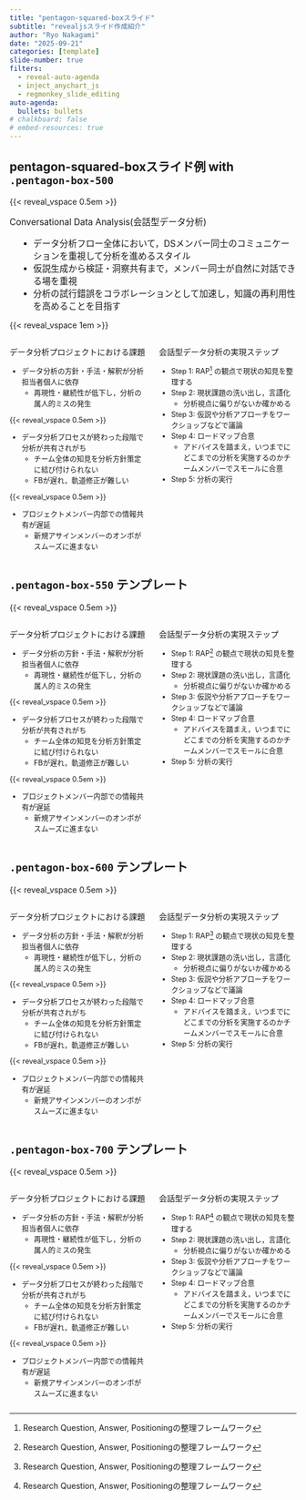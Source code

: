 ```yaml
---
title: "pentagon-squared-boxスライド"
subtitle: "revealjsスライド作成紹介"
author: "Ryo Nakagami"
date: "2025-09-21"
categories: [template]
slide-number: true
filters:
  - reveal-auto-agenda
  - inject_anychart_js
  - regmonkey_slide_editing
auto-agenda:
  bullets: bullets
# chalkboard: false
# embed-resources: true
---
```


## pentagon-squared-boxスライド例 with `.pentagon-box-500` 

{{< reveal_vspace 0.5em >}}

:::: {.info-box style="font-size:1.1em;"}

[Conversational Data Analysis(会話型データ分析)]{.info-box-title}

::: {.info-contents style="padding-left:1em"}

- データ分析フロー全体において，DSメンバー同士のコミュニケーションを重視して分析を進めるスタイル
- 仮説生成から検証・洞察共有まで，メンバー同士が自然に対話できる場を重視
- 分析の試行錯誤をコラボレーションとして加速し，知識の再利用性を高めることを目指す

:::
::::

{{< reveal_vspace 1em >}}

<!-- pentagon-squared-box style -->

:::::: {.columns}
::::: {.column width="50%"}

<!-- left pentagon-box -->

::::{.pentagon-box-500}

:::{.border-bottom-header-left}

データ分析プロジェクトにおける課題

:::

:::{.squaredmark style="font-size: 0.9em"}

- データ分析の方針・手法・解釈が分析担当者個人に依存
  - 再現性・継続性が低下し，分析の属人的ミスの発生

{{< reveal_vspace 0.5em >}}

- データ分析プロセスが終わった段階で分析が共有されがち
  - チーム全体の知見を分析方針策定に結び付けられない
  - FBが遅れ，軌道修正が難しい

{{< reveal_vspace 0.5em >}}

- プロジェクトメンバー内部での情報共有が遅延
  - 新規アサインメンバーのオンボがスムーズに進まない

:::

::::
:::::

::::: {.column width="50%"}

<!-- right squared-box -->

::::{ .square-box-500}

:::{.border-bottom-header-left}

会話型データ分析の実現ステップ

:::


:::{.squaredmark style="font-size: 0.9em"}

- Step 1: RAP[^footer1] の観点で現状の知見を整理する
- Step 2: 現状課題の洗い出し，言語化
  - 分析視点に偏りがないか確かめる
- Step 3: 仮説や分析アプローチをワークショップなどで議論
- Step 4: ロードマップ合意
  - アドバイスを踏まえ，いつまでにどこまでの分析を実施するのかチームメンバーでスモールに合意
- Step 5: 分析の実行

:::

::::
:::::
::::::

[^footer1]: Research Question, Answer, Positioningの整理フレームワーク

## `.pentagon-box-550` テンプレート

{{< reveal_vspace 0.5em >}}

<!-- pentagon-squared-box style -->

:::::: {.columns}
::::: {.column width="50%"}

<!-- left pentagon-box -->

::::{.pentagon-box-550}

:::{.border-bottom-header-left}

データ分析プロジェクトにおける課題

:::

:::{.squaredmark style="font-size: 0.9em"}

- データ分析の方針・手法・解釈が分析担当者個人に依存
  - 再現性・継続性が低下し，分析の属人的ミスの発生

{{< reveal_vspace 0.5em >}}

- データ分析プロセスが終わった段階で分析が共有されがち
  - チーム全体の知見を分析方針策定に結び付けられない
  - FBが遅れ，軌道修正が難しい

{{< reveal_vspace 0.5em >}}

- プロジェクトメンバー内部での情報共有が遅延
  - 新規アサインメンバーのオンボがスムーズに進まない

:::

::::
:::::

::::: {.column width="50%"}

<!-- right squared-box -->

::::{ .square-box-550}

:::{.border-bottom-header-left}

会話型データ分析の実現ステップ

:::


:::{.squaredmark style="font-size: 0.9em"}

- Step 1: RAP[^footer1] の観点で現状の知見を整理する
- Step 2: 現状課題の洗い出し，言語化
  - 分析視点に偏りがないか確かめる
- Step 3: 仮説や分析アプローチをワークショップなどで議論
- Step 4: ロードマップ合意
  - アドバイスを踏まえ，いつまでにどこまでの分析を実施するのかチームメンバーでスモールに合意
- Step 5: 分析の実行

:::

::::
:::::
::::::

[^footer1]: Research Question, Answer, Positioningの整理フレームワーク




## `.pentagon-box-600` テンプレート

{{< reveal_vspace 0.5em >}}

<!-- pentagon-squared-box style -->

:::::: {.columns}
::::: {.column width="50%"}

<!-- left pentagon-box -->

::::{.pentagon-box-600}

:::{.border-bottom-header-left}

データ分析プロジェクトにおける課題

:::

:::{.squaredmark style="font-size: 0.9em"}

- データ分析の方針・手法・解釈が分析担当者個人に依存
  - 再現性・継続性が低下し，分析の属人的ミスの発生

{{< reveal_vspace 0.5em >}}

- データ分析プロセスが終わった段階で分析が共有されがち
  - チーム全体の知見を分析方針策定に結び付けられない
  - FBが遅れ，軌道修正が難しい

{{< reveal_vspace 0.5em >}}

- プロジェクトメンバー内部での情報共有が遅延
  - 新規アサインメンバーのオンボがスムーズに進まない

:::

::::
:::::

::::: {.column width="50%"}

<!-- right squared-box -->

::::{ .square-box-600}

:::{.border-bottom-header-left}

会話型データ分析の実現ステップ

:::


:::{.squaredmark style="font-size: 0.9em"}

- Step 1: RAP[^footer1] の観点で現状の知見を整理する
- Step 2: 現状課題の洗い出し，言語化
  - 分析視点に偏りがないか確かめる
- Step 3: 仮説や分析アプローチをワークショップなどで議論
- Step 4: ロードマップ合意
  - アドバイスを踏まえ，いつまでにどこまでの分析を実施するのかチームメンバーでスモールに合意
- Step 5: 分析の実行

:::

::::
:::::
::::::

[^footer1]: Research Question, Answer, Positioningの整理フレームワーク



## `.pentagon-box-700` テンプレート

{{< reveal_vspace 0.5em >}}

<!-- pentagon-squared-box style -->

:::::: {.columns}
::::: {.column width="50%"}

<!-- left pentagon-box -->

::::{.pentagon-box-700}

:::{.border-bottom-header-left}

データ分析プロジェクトにおける課題

:::

:::{.squaredmark style="font-size: 0.9em"}

- データ分析の方針・手法・解釈が分析担当者個人に依存
  - 再現性・継続性が低下し，分析の属人的ミスの発生

{{< reveal_vspace 0.5em >}}

- データ分析プロセスが終わった段階で分析が共有されがち
  - チーム全体の知見を分析方針策定に結び付けられない
  - FBが遅れ，軌道修正が難しい

{{< reveal_vspace 0.5em >}}

- プロジェクトメンバー内部での情報共有が遅延
  - 新規アサインメンバーのオンボがスムーズに進まない

:::

::::
:::::

::::: {.column width="50%"}

<!-- right squared-box -->

::::{ .square-box-700}

:::{.border-bottom-header-left}

会話型データ分析の実現ステップ

:::


:::{.squaredmark style="font-size: 0.9em"}

- Step 1: RAP[^footer1] の観点で現状の知見を整理する
- Step 2: 現状課題の洗い出し，言語化
  - 分析視点に偏りがないか確かめる
- Step 3: 仮説や分析アプローチをワークショップなどで議論
- Step 4: ロードマップ合意
  - アドバイスを踏まえ，いつまでにどこまでの分析を実施するのかチームメンバーでスモールに合意
- Step 5: 分析の実行

:::

::::
:::::
::::::

[^footer1]: Research Question, Answer, Positioningの整理フレームワーク
